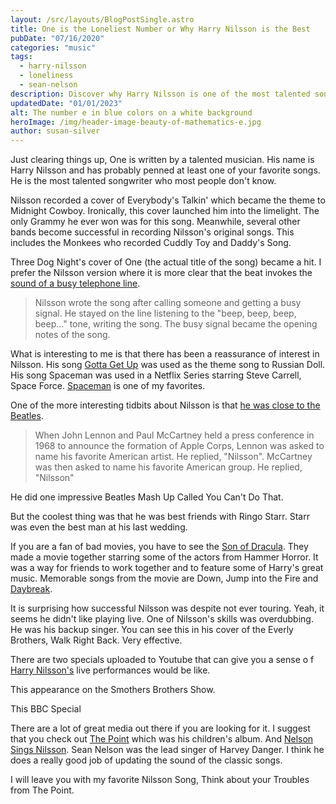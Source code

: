 ```yaml
---
layout: /src/layouts/BlogPostSingle.astro
title: One is the Loneliest Number or Why Harry Nilsson is the Best
pubDate: "07/16/2020"
categories: "music"
tags: 
  - harry-nilsson
  - loneliness
  - sean-nelson
description: Discover why Harry Nilsson is one of the most talented songwriters you’ve probably never heard of in this blog on "One" by Harry Nilsson. From his hit cover of Everybody’s Talkin' to his friendship with The Beatles, learn about the fascinating life and music of this underrated artist. 
updatedDate: "01/01/2023"
alt: The number e in blue colors on a white background
heroImage: /img/header-image-beauty-of-mathematics-e.jpg
author: susan-silver
---
```


Just clearing things up, One is written by a talented musician. His name is Harry Nilsson and has probably 
penned at least one of your favorite songs. He is the most talented songwriter who most people don't know.

Nilsson recorded a cover of Everybody's Talkin' which became the theme to Midnight Cowboy. Ironically, 
this cover launched him into the limelight. The only Grammy he ever won was for this song. Meanwhile, several other bands
 become successful in recording Nilsson's original songs. This includes the Monkees who recorded Cuddly Toy and Daddy's Song.

Three Dog Night's cover of One (the actual title of the song) became a hit. I prefer the Nilsson version where it is more 
clear that the beat invokes the [sound of a busy telephone line](https://en.wikipedia.org/wiki/One_(Harry_Nilsson_song)).

> Nilsson wrote the song after calling someone and getting a busy signal. He stayed on the line listening to the "beep, beep, beep, beep..." tone, writing the song. The busy signal became the opening notes of the song.

<YouTube id="https://www.youtube.com/watch?v=DYzY7-V5vxY" />

What is interesting to me is that there has been a reassurance of interest in Nilsson. 
His song [Gotta Get Up](https://www.youtube.com/watch?v=6jRh2PRa1tU) was used as the theme song to Russian Doll.
 His song Spaceman was used in a Netflix Series starring Steve Carrell, Space Force. [Spaceman](https://www.youtube.com/watch?v=fND5WUxwi_Y) 
 is one of my favorites.

One of the more interesting tidbits about Nilsson is that [he was close to the Beatles](https://en.wikipedia.org/wiki/Harry_Nilsson).

> When John Lennon and Paul McCartney held a press conference in 1968 to announce the formation of Apple Corps, Lennon was asked to name his favorite American artist. He replied, "Nilsson". McCartney was then asked to name his favorite American group. He replied, "Nilsson"

He did one impressive Beatles Mash Up Called You Can't Do That.

<YouTube id="https://www.youtube.com/watch?v=TqDB4-mJpx0" />

But the coolest thing was that he was best friends with Ringo Starr. Starr was even the best man at his last wedding.

If you are a fan of bad movies, you have to see the [Son of Dracula](https://www.youtube.com/watch?v=cfkHN_QxNcw). 
They made a movie together starring some of the actors from Hammer Horror. It was a way for friends to work together
 and to feature some of Harry's great music. Memorable songs from the movie are Down, Jump into the Fire 
 and [Daybreak](https://www.youtube.com/watch?v=ZI0ieDfbRWg).

It is surprising how successful Nilsson was despite not ever touring. Yeah, it seems he didn't like playing live. 
One of Nilsson's skills was overdubbing. He was his backup singer. You can see this in his cover of the Everly Brothers,
 Walk Right Back. Very effective.

<YouTube id="https://www.youtube.com/watch?v=bJJuHb8lpIA" />

There are two specials uploaded to Youtube that can give you a sense o
f [Harry Nilsson's](https://beautyofmathematics.com/tag/harry-nilsson/) live performances would be like.

This appearance on the Smothers Brothers Show.

<YouTube id="https://www.youtube.com/watch?v=Bzpz4sQdQGw" />

This BBC Special

<YouTube id="https://www.youtube.com/watch?v=w0rOOdjQUIU" />

There are a lot of great media out there if you are looking for it. I suggest that you check out
 [The Point](https://www.npr.org/2020/02/15/806149966/50-years-of-the-point-harry-nilsson-s-wonderful-weird-musical-fable) which was 
 his children's album. And [Nelson Sings Nilsson](https://soundcloud.com/actualseannelson/sets/nelson-sings-nilsson-2019). Sean Nelson
  was the lead singer of Harvey Danger. I think he does a really good job of updating the sound of the classic songs.

I will leave you with my favorite Nilsson Song, Think about your Troubles from The Point.

<YouTube id="https://www.youtube.com/watch?v=3g7ZvXo-qtA" />
